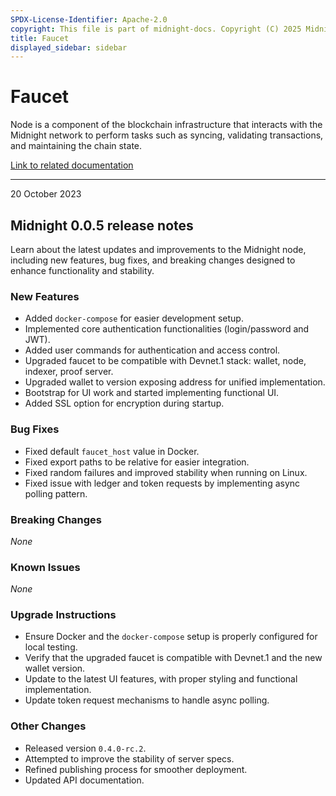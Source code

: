```yaml
---
SPDX-License-Identifier: Apache-2.0
copyright: This file is part of midnight-docs. Copyright (C) 2025 Midnight Foundation. Licensed under the Apache License, Version 2.0 (the "License"); You may not use this file except in compliance with the License. You may obtain a copy of the License at http://www.apache.org/licenses/LICENSE-2.0 Unless required by applicable law or agreed to in writing, software distributed under the License is distributed on an "AS IS" BASIS, WITHOUT WARRANTIES OR CONDITIONS OF ANY KIND, either express or implied. See the License for the specific language governing permissions and limitations under the License.
title: Faucet
displayed_sidebar: sidebar
---
```


# Faucet

Node is a component of the blockchain infrastructure that interacts with the Midnight network to perform tasks such as syncing, validating transactions, and maintaining the chain state.

[Link to related documentation](../../develop/nodes-and-dapps/node-endpoints)

---

<div 
  style={{
    marginTop: '0',
    fontSize: '1rem',
    fontWeight: 'normal',
    marginBottom: '0.5rem'
  }}
>
  20 October 2023
</div>

## Midnight 0.0.5 release notes

Learn about the latest updates and improvements to the Midnight node, including new features, bug fixes, and breaking changes designed to enhance functionality and stability.

### New Features
- Added `docker-compose` for easier development setup.  
- Implemented core authentication functionalities (login/password and JWT).  
- Added user commands for authentication and access control.  
- Upgraded faucet to be compatible with Devnet.1 stack: wallet, node, indexer, proof server.  
- Upgraded wallet to version exposing address for unified implementation.  
- Bootstrap for UI work and started implementing functional UI.  
- Added SSL option for encryption during startup.  

### Bug Fixes
- Fixed default `faucet_host` value in Docker.  
- Fixed export paths to be relative for easier integration.  
- Fixed random failures and improved stability when running on Linux.  
- Fixed issue with ledger and token requests by implementing async polling pattern.  

### Breaking Changes
_None_

### Known Issues
_None_

### Upgrade Instructions
- Ensure Docker and the `docker-compose` setup is properly configured for local testing.  
- Verify that the upgraded faucet is compatible with Devnet.1 and the new wallet version.  
- Update to the latest UI features, with proper styling and functional implementation.  
- Update token request mechanisms to handle async polling.  

### Other Changes
- Released version `0.4.0-rc.2`.  
- Attempted to improve the stability of server specs.  
- Refined publishing process for smoother deployment.  
- Updated API documentation.  

